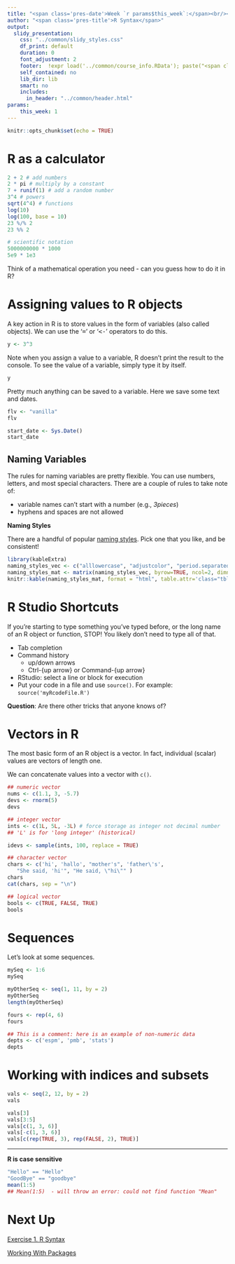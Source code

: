 ```yaml
---
title: "<span class='pres-date'>Week `r params$this_week`:</span><br/><span class='pres-subtitle'>Spatial Data Analysis with R</span><br/><span class='pres-date'>`r load('../common/course_info.RData'); lstCI$class01`</span>"
author: "<span class='pres-title'>R Syntax</span>"
output: 
  slidy_presentation:
    css: "../common/slidy_styles.css"
    df_print: default
    duration: 0
    font_adjustment: 2
    footer:  !expr load('../common/course_info.RData'); paste("<span class='footer-right'><a href='acknowledgements.html'>Acknowledgements</a></span><span class='footer-right'><a href='../index.html'>Course Homepage</a></span><span class='footer-right'>Etherpad:&nbsp<a href='", lstCI$etherpadshort, "' target='_blank'>", lstCI$etherpadshort, "</a></span><span class='footer-subtitle'>Spatial Data Analysis in R</span>")
    self_contained: no
    lib_dir: lib
    smart: no
    includes:
      in_header: "../common/header.html"
params:
    this_week: 1
---
```


```r
knitr::opts_chunk$set(echo = TRUE)
```

# R as a calculator

```r
2 + 2 # add numbers
2 * pi # multiply by a constant
7 + runif(1) # add a random number
3^4 # powers
sqrt(4^4) # functions
log(10)
log(100, base = 10)
23 %/% 2 
23 %% 2

# scientific notation
5000000000 * 1000
5e9 * 1e3
```

Think of a mathematical operation you need - can you guess how to do it in R?

# Assigning values to R objects

A key action in R is to store values in the form of variables (also called objects). We can use the '<tt>=</tt>' or '<tt><-</tt>' operators to do this.

```r
y <- 3^3
```

Note when you assign a value to a variable, R doesn't print the result to the console. To see the value of a variable, simply type it by itself.

```r
y
```

Pretty much anything can be saved to a variable. Here we save some text and dates.

```r
flv <- "vanilla"
flv

start_date <- Sys.Date()
start_date
```

## Naming Variables

The rules for naming variables are pretty flexible. You can use numbers, letters, and most special characters. There are a couple of rules to take note of:

<div class="indented2">
- variable names can't start with a number (e.g., *3pieces*)  
- hyphens and spaces are not allowed
</div>

__Naming Styles__

There are a handful of popular  [naming styles](https://www.r-bloggers.com/consistent-naming-conventions-in-r/){target="_blank"}. Pick one that you like, and be consistent! 

```r
library(kableExtra)
naming_styles_vec <- c("alllowercase", "adjustcolor", "period.separated", "shoe.size", "underscore_separated", "numeric_version", "lowerCamelCase", "addTaskCallback", "UpperCamelCase", "SignatureMethod")
naming_styles_mat <- matrix(naming_styles_vec, byrow=TRUE, ncol=2, dimnames=list(1:(length(naming_styles_vec)/2), c("Style", "Example")))
knitr::kable(naming_styles_mat, format = "html", table.attr='class="tbl_compact"') %>% column_spec(column=2, monospace = TRUE)
```

# R Studio Shortcuts

If you're starting to type something you've typed before, or the long name of an R object or function, STOP!  You likely don't need to type all of that.

- Tab completion
- Command history 
    * up/down arrows
    * Ctrl-{up arrow} or Command-{up arrow}
- RStudio: select a line or block for execution
- Put your code in a file and use `source()`. For example: `source('myRcodeFile.R')`

**Question**: Are there other tricks that anyone knows of?

# Vectors in R

The most basic form of an R object is a vector. In fact, individual (scalar) values are vectors of length one. 

We can concatenate values into a vector with `c()`.

```r
## numeric vector
nums <- c(1.1, 3, -5.7)
devs <- rnorm(5)
devs

## integer vector
ints <- c(1L, 5L, -3L) # force storage as integer not decimal number
## 'L' is for 'long integer' (historical)

idevs <- sample(ints, 100, replace = TRUE)

## character vector
chars <- c('hi', 'hallo', "mother's", 'father\'s', 
   "She said, 'hi'", "He said, \"hi\"" )
chars
cat(chars, sep = "\n")

## logical vector
bools <- c(TRUE, FALSE, TRUE)
bools
```


# Sequences

Let's look at some sequences. 

```r
mySeq <- 1:6
mySeq

myOtherSeq <- seq(1, 11, by = 2)
myOtherSeq
length(myOtherSeq)

fours <- rep(4, 6)
fours

## This is a comment: here is an example of non-numeric data
depts <- c('espm', 'pmb', 'stats')
depts
```


# Working with indices and subsets

```r
vals <- seq(2, 12, by = 2)
vals

vals[3]
vals[3:5]
vals[c(1, 3, 6)]
vals[-c(1, 3, 6)]
vals[c(rep(TRUE, 3), rep(FALSE, 2), TRUE)]
```

<div class="incremental"><div><hr class="hrdivider">
__R is case sensitive__

```r
"Hello" == "Hello"
"GoodBye" == "goodbye"
mean(1:5)
## Mean(1:5)  - will throw an error: could not find function "Mean"
```
</div></div>

# Next Up

[Exercise 1. R Syntax](../exercises/ex01_basicr.html){target="_blank"}

[Working With Packages](part01c_fund02_packages.html)

